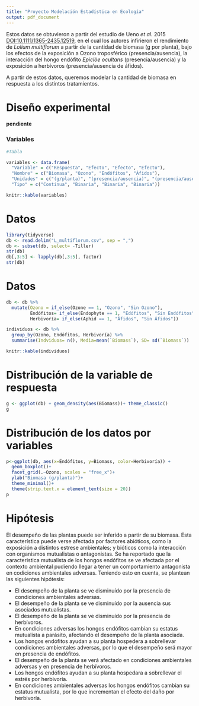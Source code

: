 ```yaml
---
title: "Proyecto Modelación Estadística en Ecología"
output: pdf_document
---
```


Estos datos se obtuvieron a partir del estudio de Ueno *et al.* 2015 [DOI:10.1111/1365-2435.12519](https://doi.org/10.1111/1365-2435.12519), en el cual los autores infirieron el rendimiento de *Lolium multiflorum* a partir de la cantidad de biomasa (g por planta), bajo los efectos de la exposición a Ozono troposférico (presencia/ausencia), la interacción del hongo endófito *Epiclöe ocultans* (presencia/ausencia) y la exposición a herbívoros (presencia/ausencia de áfidos).

A partir de estos datos, queremos modelar la cantidad de biomasa en respuesta a los distintos tratamientos.

# Diseño experimental


**pendiente**

### Variables


```r
#Tabla

variables <- data.frame(
  "Variable" = c("Respuesta", "Efecto", "Efecto", "Efecto"), 
  "Nombre" = c("Biomasa", "Ozono", "Endófitos", "Áfidos"), 
  "Unidades" = c("(g/planta)", "(presencia/ausencia)", "(presencia/ausencia)", "(presencia/ausencia)"),
  "Tipo" = c("Continua", "Binaria", "Binaria", "Binaria"))

knitr::kable(variables)
```


# Datos

```r
library(tidyverse)
db <- read.delim("L_multiflorum.csv", sep = ",")
db <- subset(db, select= -Tiller)
str(db)
db[,3:5] <- lapply(db[,3:5], factor)
str(db)

```

# Datos
```r
db <- db %>% 
  mutate(Ozono = if_else(Ozone == 1, "Ozono", "Sin Ozono"),
         Endófitos= if_else(Endophyte == 1, "Edófitos", "Sin Endófitos"),
         Herbivoría= if_else(Aphid == 1, "Áfidos", "Sin Áfidos"))

individuos <- db %>% 
  group_by(Ozono, Endófitos, Herbivoría) %>% 
  summarise(Indviduos= n(), Media=mean(`Biomass`), SD= sd(`Biomass`))

knitr::kable(individuos)
```

# Distribución de la variable de respuesta
```r
g <- ggplot(db) + geom_density(aes(Biomass))+ theme_classic()
g
```

# Distribución de los datos por variables
```r
p<-ggplot(db, aes(x=Endófitos, y=Biomass, color=Herbivoría)) +
  geom_boxplot()+
  facet_grid(.~Ozono, scales = "free_x")+
  ylab("Biomasa (g/planta)")+
  theme_minimal()+
  theme(strip.text.x = element_text(size = 20))
p
```


# Hipótesis

El desempeño de las plantas puede ser inferido a partir de su biomasa. Esta característica puede verse afectada por factores abióticos, como la exposición a distintos estrese ambientales; y bióticos como la interacción con organismos mutualistas o antagonistas. Se ha reportado que la caracteristica mutualista de los hongos endófitos se ve afectada por el contexto ambiental pudiendo llegar a tener un comportamiento antagonista en codiciones ambientales adversas. Teniendo esto en cuenta, se plantean las siguientes hipótesis:


* El desempeño de la planta se ve disminuído por la presencia de condiciones ambientales adversas.
* El desempeño de la planta se ve disminuído por la ausencia sus asociados mutualistas.
* El desempeño de la planta se ve disminuído por la presencia de herbívoros.
* En condiciones adversas los hongos endófitos cambian su estatus mutualista a parásito, afectando el desempeño de la planta asociada. 
* Los hongos endófitos ayudan a su planta hospedera a sobrellevar condiciones ambientales adversas, por lo que el desempeño será mayor en presencia de endófitos. 
* El desempeño de la planta se verá afectado en condiciones ambientales adversas y en presencia de herbívoros.
* Los hongos endófitos ayudan a su planta hospedara a sobrellevar el estrés por herbivoría.
* En condiciones ambientales adversas los hongos endófitos cambian su estatus mutualista, por lo que incrementan el efecto del daño por herbivoría. 
